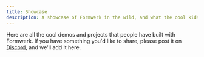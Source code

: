 ```yaml
---
title: Showcase
description: A showcase of Formwerk in the wild, and what the cool kids are building with it.
---
```



Here are all the cool demos and projects that people have built with Formwerk. If you have something you'd like to share, please post it on [Discord](https://discord.gg/gQ7wqpvT5X), and we'll add it here.

<div class="grid grid-cols-1 gap-4 sm:grid-cols-2 lg:grid-cols-3">
  <PreviewCard
    title="NumberFlow"
    description="Showcase of a number field using the excellent `@number-flow/vue` to animate value transitions."
    link="https://stackblitz.com/edit/formwerk-numberflow"
    src="/thumbs/number-flow.mp4"
    external
    client:idle
  />

  <PreviewCard
    title="FM Radio"
    description="Showcase of a slider built to look like a FM radio dial."
    link="https://stackblitz.com/edit/formwerk-fm-radio"
    src="/thumbs/fm-radio.mp4"
    external
    client:idle
  />
</div>
